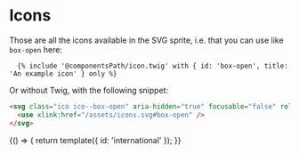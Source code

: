 

<Meta title="Docs|Icons" />

# Icons

Those are all the icons available in the SVG sprite, i.e. that you can use like `box-open` here:

```twig
  {% include '@componentsPath/icon.twig' with { id: 'box-open', title: 'An example icon' } only %}
```

Or without Twig, with the following snippet:

```html
<svg class="ico ico--box-open" aria-hidden="true" focusable="false" role="img">
  <use xlink:href="/assets/icons.svg#box-open" />
</svg>
```

<IconGallery>
  <IconItem name="International">
    {() => {
      return template({ id: 'international' });
    }}
  </IconItem>
</IconGallery>
